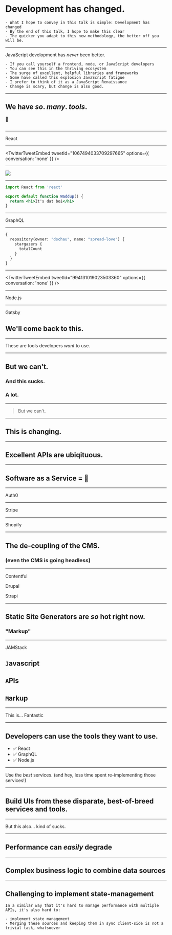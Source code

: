 


# Development has changed.

```notes
- What I hope to convey in this talk is simple: Development has changed
- By the end of this talk, I hope to make this clear
- The quicker you adapt to this new methodology, the better off you will be.
```

---

<Fit>JavaScript development has <em>never</em> been</Fit>
<Fit caps={true} color={colors.accent}>better.</Fit>

```notes
- If you call yourself a frontend, node, or JavaScript developers
- You can see this in the thriving ecosystem
- The surge of excellent, helpful libraries and frameworks
- Some have called this explosion JavaScript fatigue
- I prefer to think of it as a JavaScript Renaissance
- Change is scary, but change is also good.
```

---

## We have _so_. _many_. _tools_.

🔧

```notes

```

---


<Fit>React</Fit>

---

<!-- How is react good for reusability -->
<TwitterTweetEmbed tweetId="1067494033709297665" options={{ conversation: 'none' }} />

---

<Image src="./images/lego.jpg">
  <TwitterTweetEmbed tweetId="1068183829737664512" options={{ conversation: 'none' }} />
</Image>

---


```jsx
import React from 'react'

export default function Waddup() {
  return <h1>It's dat boi</h1>
}
```

---


<Fit>GraphQL</Fit>

---


```graphql
{
  repository(owner: "dschau", name: "spread-love") {
    stargazers {
      totalCount
    }
  }
}
```

---

<TwitterTweetEmbed tweetId="994131019023503360" options={{ conversation: 'none' }} />

---


<Fit>Node.js</Fit>

---


<Fit>Gatsby</Fit>

## We'll come back to this.

---

<Fit>These are tools developers <em>want</em> to use.</Fit>

---

## But we can't.

### And this sucks.

### A lot.

---

> But we can't.

---

## This is changing.

---

## Excellent APIs are ubiqituous.

---

## Software as a Service = 🚀

---


<Fit>Auth0</Fit>

---


<Fit>Stripe</Fit>

---


<Fit>Shopify</Fit>

---

## The de-coupling of the CMS.

### (even the CMS is going headless)

---


<Box background="#f76b1c">Contentful</Box>

<Box background="#0678BE">Drupal</Box>

<Box background="#56ccf2">Strapi</Box>

---

## Static Site Generators are _so_ hot right now.

### "Markup"

---

<Fit>JAMStack</Fit>

## `J`avascript
## `A`PIs
## `M`arkup

---

<Fit>This is...</Fit>
<Fit caps={true} color={colors.accent}>Fantastic</Fit>

---

## Developers can use the tools they want to use.

- ✅ React
- ✅ GraphQL
- ✅ Node.js

---

<Fit>Use the <em>best</em> services.</Fit>
<Fit>(and hey, less time spent re-implementing those services!)</Fit>

---

## Build UIs from these disparate, best-of-breed services and tools.

---

<Fit>But this also...</Fit>
<Fit caps={true} color={colors.accent}>kind of sucks.</Fit>

---

## Performance can _easily_ degrade

---

## Complex business logic to combine data sources

---

## Challenging to implement state-management

```notes
In a similar way that it's hard to manage performance with multiple APIs, it's also hard to:

- implement state management
- Merging these sources and keeping them in sync client-side is not a trivial task, whatsoever
```
